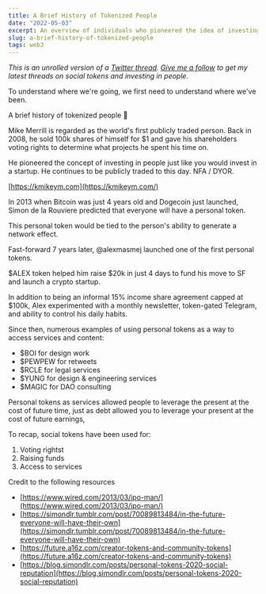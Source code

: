 ```yaml
---
title: A Brief History of Tokenized People
date: "2022-05-03"
excerpt: An overview of individuals who pioneered the idea of investing in people directly through tokenization.
slug: a-brief-history-of-tokenized-people
tags: web3
---
```

*This is an unrolled version of a [Twitter thread](https://twitter.com/kevarifin/status/1521629767048605697). [Give me a follow](https://twitter.com/kevarifin) to get my latest threads on social tokens and investing in people.* 

To understand where we're going, we first need to understand where we've been.

A brief history of tokenized people 🧵

Mike Merrill is regarded as the world's first publicly traded person. Back in 2008, he sold 100k shares of himself for $1 and gave his shareholders voting rights to determine what projects he spent his time on. 

He pioneered the concept of investing in people just like you would invest in a startup. He continues to be publicly traded to this day. NFA / DYOR. 

[https://kmikeym.com](https://kmikeym.com/)

In 2013 when Bitcoin was just 4 years old and Dogecoin just launched, Simon de la Rouviere predicted that everyone will have a personal token.

This personal token would be tied to the person's ability to generate a network effect. 

Fast-forward 7 years later, @alexmasmej launched one of the first personal tokens. 

$ALEX token helped him raise $20k in just 4 days to fund his move to SF and launch a crypto startup.

In addition to being an informal 15% income share agreement capped at $100k, Alex experimented with a monthly newsletter, token-gated Telegram, and ability to control his daily habits. 

Since then, numerous examples of using personal tokens as a way to access services and content:

- $BOI for design work
- $PEWPEW for retweets
- $RCLE for legal services
- $YUNG for design & engineering services
- $MAGIC for DAO consulting

Personal tokens as services allowed people to leverage the present at the cost of future time, just as debt allowed you to leverage your present at the cost of future earnings, 

To recap, social tokens have been used for:

1. Voting rightst
2. Raising funds 
3. Access to services

Credit to the following resources

- [https://www.wired.com/2013/03/ipo-man/](https://www.wired.com/2013/03/ipo-man/)
- [https://simondlr.tumblr.com/post/70089813484/in-the-future-everyone-will-have-their-own](https://simondlr.tumblr.com/post/70089813484/in-the-future-everyone-will-have-their-own)
- [https://future.a16z.com/creator-tokens-and-community-tokens](https://future.a16z.com/creator-tokens-and-community-tokens)
- [https://blog.simondlr.com/posts/personal-tokens-2020-social-reputation](https://blog.simondlr.com/posts/personal-tokens-2020-social-reputation)